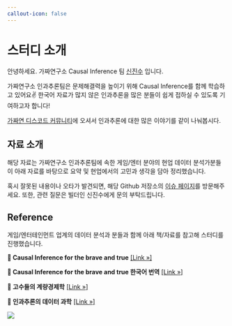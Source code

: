 ```yaml
---
callout-icon: false
---
```


# 스터디 소개 {.unnumbered}

안녕하세요. 가짜연구소 Causal Inference 팀 [신진수](https://www.linkedin.com/in/jinsoo-shin-436060162/) 입니다.

가짜연구소 인과추론팀은 문제해결력을 높이기 위해 Causal Inference를 함께 학습하고 있어요✌️ 한국어 자료가 많지 않은 인과추론을 많은 분들이 쉽게 접하실 수 있도록 기여하고자 합니다! 

[가짜연 디스코드 커뮤니티](https://discord.gg/HeHbFAvmSZ)에 오셔서 인과추론에 대한 많은 이야기를 같이 나눠봅시다.


## 자료 소개

해당 자료는 가짜연구소 인과추론팀에 속한 게임/엔터 분야의 현업 데이터 분석가분들이 아래 자료를 바탕으로 요약 및 현업에서의 고민과 생각을 담아 정리했습니다.

혹시 잘못된 내용이나 오타가 발견되면, 해당 Github 저장소의 [이슈 페이지](https://github.com/CausalInferenceLab/Causal-Inference-Study-for-Analyst/issues)를 방문해주세요. 또한, 관련 질문은 빌더인 신진수에게 문의 부탁드립니다.


## Reference

게임/엔터테인먼트 업계의 데이터 분석과 분들과 함께 아래 책/자료를 참고해 스터디를 진행했습니다.

::: g-col-12
::: {.callout-note appearance="simple"}
**🤗 Causal Inference for the brave and true** <a href="https://matheusfacure.github.io/python-causality-handbook/landing-page.html" target="_blank">\[Link »\]</a>
:::

::: {.callout-note appearance="simple"}
**🤗 Causal Inference for the brave and true 한국어 번역** <a href="https://causalinferencelab.github.io/Causal-Inference-with-Python/landing-page.html" target="_blank">\[Link »\]</a>
:::

::: {.callout-note appearance="simple"}
**🤗 고수들의 계량경제학** <a href="https://product.kyobobook.co.kr/detail/S000001059425" target="_blank">\[Link »\]</a>
:::

::: {.callout-note appearance="simple"}
**🤗 인과추론의 데이터 과학** <a href="https://sites.google.com/view/causal-inference2023" target="_blank">\[Link »\]</a>
:::
:::

![](images/causal_inference_team_logo.jpg)

<a href="./intro.html/googleb64f32a1f0de3b5f.html"></a>
